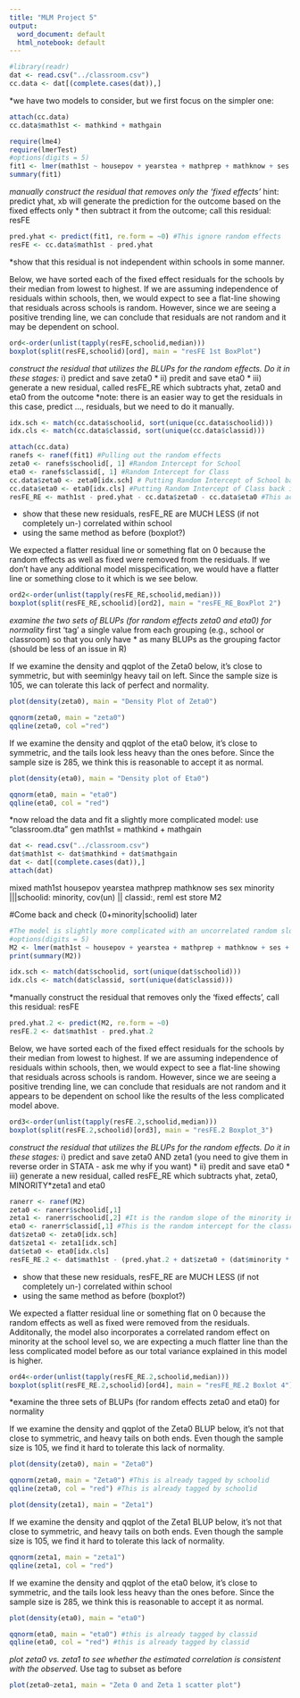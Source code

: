 ```yaml
---
title: "MLM Project 5"
output:
  word_document: default
  html_notebook: default
---
```


```r
#library(readr)
dat <- read.csv("../classroom.csv")
cc.data <- dat[(complete.cases(dat)),]
```

*we have two models to consider, but we first focus on the simpler one:
```r
attach(cc.data)
cc.data$math1st <- mathkind + mathgain
```

```r
require(lme4)
require(lmerTest)
#options(digits = 5)
fit1 <- lmer(math1st ~ housepov + yearstea + mathprep + mathknow + ses + sex + minority + (1|schoolid/classid), data=cc.data)
summary(fit1)
```

*manually construct the residual that removes only the 'fixed effects'
*hint: predict yhat, xb will generate the prediction for the outcome based on the fixed effects only
* then subtract it from the outcome; call this residual: resFE
```r
pred.yhat <- predict(fit1, re.form = ~0) #This ignore random effects
resFE <- cc.data$math1st - pred.yhat 
```

*show that this residual is not independent within schools in some manner.

Below, we have sorted each of the fixed effect residuals for the schools by their median from lowest to highest. If we are assuming independence of residuals within schools, then, we would expect to see a flat-line showing that residuals across schools is random. However, since we are seeing a positive trending line, we can conclude that residuals are not random and it may be dependent on school.
```r
ord<-order(unlist(tapply(resFE,schoolid,median)))
boxplot(split(resFE,schoolid)[ord], main = "resFE 1st BoxPlot")
```


*construct the residual that utilizes the BLUPs for the random effects.  Do it in these stages:
* i) predict and save zeta0 
* ii) predit and save eta0
* iii) generate a new residual, called resFE_RE which subtracts yhat, zeta0 and eta0 from the outcome
*note: there is an easier way to get the residuals in this case, predict ..., residuals, but we need to do it manually.

```r
idx.sch <- match(cc.data$schoolid, sort(unique(cc.data$schoolid)))
idx.cls <- match(cc.data$classid, sort(unique(cc.data$classid))) 
```

```r
attach(cc.data)
ranefs <- ranef(fit1) #Pulling out the random effects
zeta0 <- ranefs$schoolid[, 1] #Random Intercept for School
eta0 <- ranefs$classid[, 1] #Random Intercept for Class
cc.data$zeta0 <- zeta0[idx.sch] # Putting Random Intercept of School back into the data set
cc.data$eta0 <- eta0[idx.cls] #Putting Random Intercept of Class back into the data set
resFE_RE <- math1st - pred.yhat - cc.data$zeta0 - cc.data$eta0 #This accounts for removing both fixed and random effects and the random effects are removed manually. Therefore, residuals should be less dependent than the previous one. Thus, we expect to see a flatter line.
```


* show that these new residuals, resFE_RE are MUCH LESS (if not completely un-) correlated within school 
* using the same method as before (boxplot?)

We expected a flatter residual line or something flat on 0 because the random effects as well as fixed were removed from the residuals.
If we don't have any additional model misspecification, we would have a flatter line or something close to it which is we see below.
```r
ord2<-order(unlist(tapply(resFE_RE,schoolid,median)))
boxplot(split(resFE_RE,schoolid)[ord2], main = "resFE_RE_BoxPlot 2")
```

*examine the two sets of BLUPs (for random effects zeta0 and eta0) for normality
*first 'tag' a single value from each grouping (e.g., school or classroom) so that you only have 
* as many BLUPs as the grouping factor (should be less of an issue in R)


If we examine the density and qqplot of the Zeta0 below, it's close to symmetric, but with seeminlgy heavy tail on left. 
Since the sample size is 105, we can tolerate this lack of perfect and normality.
```r
plot(density(zeta0), main = "Density Plot of Zeta0")
```
```r
qqnorm(zeta0, main = "zeta0")
qqline(zeta0, col ="red")
```


If we examine the density and qqplot of the eta0 below, it's close to symmetric, and the tails look less heavy than the ones before.
Since the sample size is 285, we think this is reasonable to accept it as normal.
```r
plot(density(eta0), main = "Density plot of Eta0")
```



```r
qqnorm(eta0, main = "eta0")
qqline(eta0, col = "red")
```

*now reload the data and fit a slightly more complicated model:
use "classroom.dta"
gen math1st = mathkind + mathgain


```r
dat <- read.csv("../classroom.csv")
dat$math1st <- dat$mathkind + dat$mathgain
dat <- dat[(complete.cases(dat)),]
attach(dat)
```



mixed math1st housepov yearstea mathprep mathknow ses sex minority |||schoolid: minority, cov(un) || classid:, reml 
est store M2

#Come back and check (0+minority|schoolid) later
```r
#The model is slightly more complicated with an uncorrelated random slope school level variability of minority.
#options(digits = 5)
M2 <- lmer(math1st ~ housepov + yearstea + mathprep + mathknow + ses + sex+ minority+ (minority|schoolid) + (1|classid))
print(summary(M2))
```

```r
idx.sch <- match(dat$schoolid, sort(unique(dat$schoolid)))
idx.cls <- match(dat$classid, sort(unique(dat$classid))) 
```

*manually construct the residual that removes only the 'fixed effects', call this residual: resFE

```r
pred.yhat.2 <- predict(M2, re.form = ~0)
resFE.2 <- dat$math1st - pred.yhat.2 
```


Below, we have sorted each of the fixed effect residuals for the schools by their median from lowest to highest. If we are assuming independence of residuals within schools, then, we would expect to see a flat-line showing that residuals across schools is random. However, since we are seeing a positive trending line, we can conclude that residuals are not random and it appears to be dependent on school like the results of the less complicated model above.

```r
ord3<-order(unlist(tapply(resFE.2,schoolid,median)))
boxplot(split(resFE.2,schoolid)[ord3], main = "resFE.2 Boxplot_3")
```

*construct the residual that utilizes the BLUPs for the random effects.  Do it in these stages:
* i) predict and save zeta0 AND zeta1 (you need to give them in reverse order in STATA - ask me why if you want)
* ii) predit and save eta0
* iii) generate a new residual, called resFE_RE which subtracts yhat, zeta0, MINORITY*zeta1 and eta0 

```r
ranerr <- ranef(M2)
zeta0 <- ranerr$schoolid[,1]
zeta1 <- ranerr$schoolid[,2] #It is the random slope of the minority intercept
eta0 <- ranerr$classid[,1] #This is the random intercept for the classroom level.
dat$zeta0 <- zeta0[idx.sch]
dat$zeta1 <- zeta1[idx.sch]
dat$eta0 <- eta0[idx.cls]
resFE_RE.2 <- dat$math1st - (pred.yhat.2 + dat$zeta0 + (dat$minority * dat$zeta1) + dat$eta0)#This accounts for removing both fixed and random effects and the random effects are removed manually. Therefore, residuals should be less dependent than the previous one. Thus, we expect to see a flatter line.
```



* show that these new residuals, resFE_RE are MUCH LESS (if not completely un-) correlated within school 
* using the same method as before (boxplot?)


We expected a flatter residual line or something flat on 0 because the random effects as well as fixed were removed from the residuals. Additonally, the model also incorporates a correlated random effect on minority at the school level so, we are expecting a much flatter line than the less complicated model before as our total variance explained in this model is higher. 

```r
ord4<-order(unlist(tapply(resFE_RE.2,schoolid,median)))
boxplot(split(resFE_RE.2,schoolid)[ord4], main = "resFE_RE.2 Boxlot 4")
```

*examine the three sets of BLUPs (for random effects zeta0 and eta0) for normality

If we examine the density and qqplot of the Zeta0 BLUP below, it's not that close to symmetric, and heavy tails on both ends. 
Even though the sample size is 105, we find it hard to tolerate this lack of normality.
```r
plot(density(zeta0), main = "Zeta0")
```

```r
qqnorm(zeta0, main = "Zeta0") #This is already tagged by schoolid
qqline(zeta0, col = "red") #This is already tagged by schoolid
```



```r
plot(density(zeta1), main = "Zeta1")
```


If we examine the density and qqplot of the Zeta1 BLUP below, it's not that close to symmetric, and heavy tails on both ends. 
Even though the sample size is 105, we find it hard to tolerate this lack of normality.
```r
qqnorm(zeta1, main = "zeta1") 
qqline(zeta1, col = "red") 
```

If we examine the density and qqplot of the eta0 below, it's close to symmetric, and the tails look less heavy than the ones before.
Since the sample size is 285, we think this is reasonable to accept it as normal.
```r
plot(density(eta0), main = "eta0")
```


```r
qqnorm(eta0, main = "eta0") #this is already tagged by classid
qqline(eta0, col = "red") #this is already tagged by classid
```


*plot zeta0 vs. zeta1 to see whether the estimated correlation is consistent with the observed. 
* Use tag to subset as before

```r
plot(zeta0~zeta1, main = "Zeta 0 and Zeta 1 scatter plot")
```




